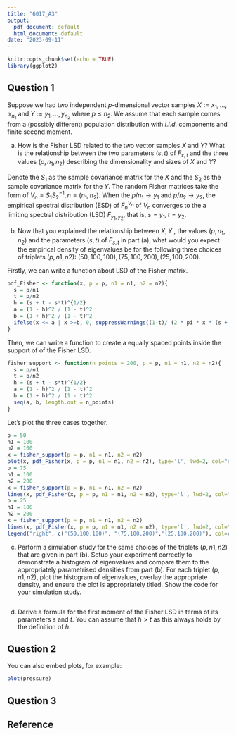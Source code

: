 ```yaml
---
title: "6017_A3"
output:
  pdf_document: default
  html_document: default
date: "2023-09-11"
---
```


```r
knitr::opts_chunk$set(echo = TRUE)
library(ggplot2)
```

## Question 1

Suppose we had two independent $p$-dimensional vector samples $X := {x_1,...,𝕩_{n_1}}$ and $Y := {y_1,...,y_{n_2}}$ where $p \leq n_2$. We assume that each sample comes from a (possibly different) population distribution with $i.i.d.$ components and finite second moment.

(a) How is the Fisher LSD related to the two vector samples $X$ and $Y$? What is the relationship between the two parameters $(s,t)$ of $F_{s,t}$ and the three values $(p,n_1,n_2)$ describing the dimensionality and sizes of $X$ and $Y$?

Denote the $S_1$ as the sample covariance matrix for the $X$ and the $S_2$ as the sample covariance matrix for the $Y$. The random Fisher matrices take the form of $V_n = S_1 S_2^{-1}, n = (n_1,n_2)$. When the $p/n_1 \rightarrow y_1$ and $p/n_2 \rightarrow y_2$, the empirical spectral distribution (ESD) of $F_n^{V_n}$ of $V_n$ converges to the a limiting spectral distribution (LSD) $F_{y_1, y_2}$, that is, $s = y_1, t = y_2$.

(b) Now that you explained the relationship between $X, Y$ , the values $(p, n_1, n_2)$ and the parameters $(s,t)$ of $F_{s,t}$ in part (a), what would you expect the empirical density of eigenvalues be for the following three choices of triplets $(p, n1, n2)$: $(50, 100, 100), (75, 100, 200), (25, 100, 200)$.

Firstly, we can write a function about LSD of the Fisher matrix.

```r
pdf_Fisher <- function(x, p = p, n1 = n1, n2 = n2){
  s = p/n1
  t = p/n2
  h = (s + t - s*t)^{1/2}
  a = (1 - h)^2 / (1 - t)^2
  b = (1 + h)^2 / (1 - t)^2
  ifelse(x <= a | x >=b, 0, suppressWarnings((1-t)/ (2 * pi * x * (s + t*x)) *sqrt((b - x) * (x -a)), "x"))
}
```

Then, we can write a function to create a equally spaced points inside the support of of the Fisher LSD.

```r
fisher_support <- function(n_points = 200, p = p, n1 = n1, n2 = n2){
  s = p/n1
  t = p/n2
  h = (s + t - s*t)^{1/2}
  a = (1 - h)^2 / (1 - t)^2
  b = (1 + h)^2 / (1 - t)^2
  seq(a, b, length.out = n_points)
}
```

Let's plot the three cases together.

```r
p = 50
n1 = 100
n2 = 100
x = fisher_support(p = p, n1 = n1, n2 = n2)
plot(x, pdf_Fisher(x, p = p, n1 = n1, n2 = n2), type='l', lwd=2, col="red")
p = 75
n1 = 100
n2 = 200
x = fisher_support(p = p, n1 = n1, n2 = n2)
lines(x, pdf_Fisher(x, p = p, n1 = n1, n2 = n2), type='l', lwd=2, col="darkgreen", ylab="")
p = 25
n1 = 100
n2 = 200
x = fisher_support(p = p, n1 = n1, n2 = n2)
lines(x, pdf_Fisher(x, p = p, n1 = n1, n2 = n2), type='l', lwd=2, col="darkblue", ylab="")
legend("right", c("(50,100,100)", "(75,100,200)","(25,100,200)"), col=c("red", "darkgreen","darkblue"), )
```

(c) Perform a simulation study for the same choices of the triplets $(p,n1,n2)$ that are given in part (b). Setup your experiment correctly to demonstrate a histogram of eigenvalues and compare them to the appropriately parametrised densities from part (b). For each triplet $(p,n1,n2)$, plot the histogram of eigenvalues, overlay the appropriate density, and ensure the plot is appropriately titled. Show the code for your simulation study.

```r

```

(d) Derive a formula for the first moment of the Fisher LSD in terms of its parameters $s$ and $t$. You can assume that $h > t$ as this always holds by the definition of $h$.

## Question 2

You can also embed plots, for example:

```r
plot(pressure)
```

## Question 3

## Reference
